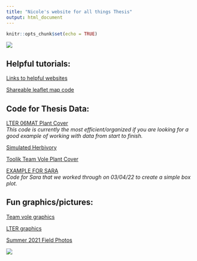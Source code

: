 ```yaml
---
title: "Nicole's website for all things Thesis"
output: html_document
---
```


```r
knitr::opts_chunk$set(echo = TRUE)
```

<img src="Images/hike.png" class="center">


## Helpful tutorials:  

[Links to helpful websites](Rmd/Helpful_links.html)  

[Shareable leaflet map code](Rmd/Sharable-map-code.html) 

## Code for Thesis Data:  

[LTER 06MAT Plant Cover](Rmd/LTER_06MAT_cover_thesis.html)  
  *This code is currently the most efficient/organized if you are looking for a good example of working with data from start to finish.*

[Simulated Herbivory](Rmd/Simulated_Herbivory.html)  

[Toolik Team Vole Plant Cover](Rmd/Team_Vole_cover.html)

[EXAMPLE FOR SARA](Rmd/Sara_data_box_whisker.html)  
  *Code for Sara that we worked through on 03/04/22 to create a simple box plot.*

## Fun graphics/pictures:  

[Team vole graphics](Rmd/Team_vole_graphics.html)  

[LTER graphics](Rmd/LTER_graphics.html)  

[Summer 2021 Field Photos](Rmd/summer_2021_feild_photos.html)

<img src="Images/tundra graphic.png" class="center">

